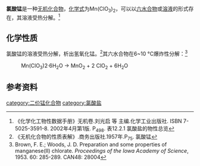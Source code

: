 {{Chembox
|   Name = 氯酸锰
| ImageFileL1 = Mn2+.svg
| ImageSizeL1 = 56px
| ImageFileR1 = Chlorat-Ion.svg
| ImageFile= Chlorat-Ion.svg
| ImageSize = 141px 
| ImageSizeR1 = 141px
|   IUPACName = 氯酸锰(II)<br />Manganese(II) chlorate
|   OtherNames = 氯酸亚锰
| Section1 = {{Chembox Identifiers
|   CASNo = 104813-96-9
|   CASNo_Ref = {{Cascite|correct|CAS}}
|   RTECS = 
|   EINECS = 
| SMILES = [O-]Cl(=O)=O.[O-]Cl(=O)=O.[Mn+2]
|   UNNumber = 
  }}
| Section2 = {{Chembox Properties
|   Formula = Mn(ClO<sub>3</sub>)<sub>2</sub>
|   MolarMass = 221.85
|   Appearance = 近无色（溶液）<br>粉色（六水）
|   Density =
|   Solubility = 66g/100ml水(20℃)<br />69g/100ml水(30℃)
|   MeltingPt = {{convert|−18|-|−15|C|K}}（六水）
|   BoilingPt = 
|   Viscosity = 
|   pKa = 
  }}
| Section3 = {{Chembox Structure
| CrystalStruct = 
| Coordination = 
| MolShape = 
  }}
| Section4 = {{Chembox Thermochemistry
| DeltaHf = 
| DeltaHc = 
| Entropy = 
| HeatCapacity =  
  }}
| Section7 = {{Chembox Hazards
|   ExternalMSDS = 
|   EUIndex = 
|   FlashPt = 
|   EUClass = 
|   NFPA-H = 
|   NFPA-F = 
|   NFPA-R = 
|   NFPA-O = 
|   RPhrases = 
|   SPhrases = 
  }}
| Section8 = {{Chembox Related
|   Function = 
|   OtherFunctn = 
|   OtherCpds = [[氯酸|氯酸]]<br />[[高氯酸锰|高氯酸锰]]
  }}
}}
'''氯酸锰'''是一种[[无机化合物|无机化合物]]，[[化学式|化学式]]为Mn(ClO<sub>3</sub>)<sub>2</sub>，可以以[[水合物|六水合物]]或[[溶液|溶液]]的形式存在，其溶液受热分解。<ref>《化学化工物性数据手册》无机卷.刘光启 等 主编.化学工业出版社. ISBN 7-5025-3591-8. 2002年4月第1版. P<sub>498</sub>. 表12.2.1 氯酸盐的物性总览</ref>
==化学性质==
氯酸锰的溶液受热分解，析出氢氧化锰。<ref>《无机化合物的性质表解》.商务出版社.1957年.P<sub>75</sub>. 氯酸锰</ref>其六水合物在6~10 °C爆炸性分解：<ref>Brown, F. E.; Woods, J. D. Preparation and some properties of manganese(II) chlorate. ''Proceedings of the Iowa Academy of Science'', 1953. 60: 285-289. CAN48: 28004</ref>
: Mn(ClO<sub>3</sub>)​2·6H<sub>2</sub>O → MnO<sub>2</sub> + 2 ClO<sub>2</sub> + 6H<sub>2</sub>O
==参考资料==
{{reflist}}
{{锰化合物}}
{{氯酸鹽}}
[[category:二价锰化合物|category:二价锰化合物]]
[[category:氯酸盐|category:氯酸盐]]